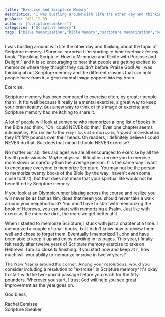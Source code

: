 ```yaml
---
title: "Exercise and Scripture Memory"
description: "I was bustling around with life the other day and thinking about the topic of Scripture memory. (Surprise, surprise!) I'm starting to hear feedback for my book,"
pubDate: 2022-12-09
authors: ["scripturespeakers"]
categories: ["Scripture memory"]
tags: ["bible memorization","bible memory","scripture memorization","scripture speakers","speaking scripture"]
---
```


I was bustling around with life the other day and thinking about the topic of Scripture memory. (Surprise, surprise!) I'm starting to hear feedback for my book, "Speaking Scripture: How to Memorize and Recite with Purpose and Delight," and it is so encouraging to hear that people are getting excited to memorize where they thought they couldn't before. Praise God! As I was thinking about Scripture memory and the different reasons that can hold people back from it, a great mental image popped into my brain.

Exercise.

Scripture memory has been compared to exercise often, by greater people than I. It fits well because it really is a mental exercise, a great way to keep your brain healthy. But a new way to think of this image of exercise and Scripture memory had me itching to share it.

A lot of people will look at someone who memorizes a long list of books in the Bible and think, "Oh I could NEVER do that." Even one chapter seems intimidating. It's similar to the way I look at a muscular, 'ripped' individual as they lift fifty pounds over their heads. Oh readers, I definitely believe I could NEVER do that. But does that mean I should NEVER exercise?

No matter our abilities and ages we are all encouraged to exercise by all the health professionals. Maybe physical difficulties require you to exercise more slowly or carefully than the average person. It is the same way I want to encourage everyone to memorize Scripture. You may not be the person to memorize twenty books of the Bible (by the way I haven't even come close to that), but that does not mean that your spiritual life would not be benefitted by Scripture memory.

If you look at an Olympic runner blazing across the course and realize you will never be as fast as him, does that mean you should never take a walk around your neighborhood? You don't have to start with memorizing the book of Hebrews, you can start with memorizing a Psalm. Just like with exercise, the more we do it, the more we get better at it.

When I started to memorize Scripture, I stuck with just a chapter at a time. I memorized a couple of small books, but I didn't know how to review them well and chose to forget them. Eventually I memorized 1 John and have been able to keep it up and enjoy dwelling in its pages. This year, I finally felt ready after twelve years of Scripture memory exercise to take on Hebrews. I am so close to finishing. If you start now and keep at it, how much will your ability to memorize improve in twelve years?

The New Year is around the corner. Among your resolutions, would you consider including a resolution to "exercise" in Scripture memory? It's okay to start with the two-pound passage before you reach for the fifty-pounders. Wherever you start, I trust God will help you see great improvement as the year goes on.

God bless,

Rachel Eernisse  
Scripture Speaker